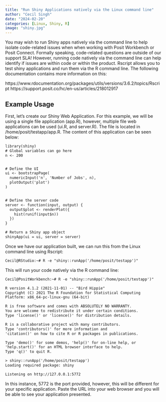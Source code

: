 ```yaml
---
title: "Run Shiny Applications natively via the Linux command line"
author: "Cecil Singh"
date: "2024-02-20"
categories: [Linux, Shiny, R]
image: "shiny.jpg"
---
```


You may wish to run Shiny apps natively via the command line to help isolate code-related issues when when working with Posit Workbench or Posit Connect. Formally speaking, code-related questions are outside of our support SLA! However, running code natively via the command line can help identify if issues are within code or within the product. Rscript allows you to test shiny applications and run them via the R command line. The following documentation contains more information on this:

https://www.rdocumentation.org/packages/utils/versions/3.6.2/topics/Rscript
https://support.posit.co/hc/en-us/articles/218012917

## Example Usage

First, let's create our Shiny Web Application. For this example, we will be using a single file application (app.R), however, multiple file web applications can be used (ui.R, and server.R). The file is located in /home/posit/testapp/app.R. The content of this application can be seen below:

```default
library(shiny)
# Global variables can go here
n <- 200


# Define the UI
ui <- bootstrapPage(
  numericInput('n', 'Number of Jobs', n),
  plotOutput('plot')
)


# Define the server code
server <- function(input, output) {
  output$plot <- renderPlot({
    hist(runif(input$n))
  })
}

# Return a Shiny app object
shinyApp(ui = ui, server = server)
```
Once we have our application built, we can run this from the Linux command line using Rscript:

```default
Cecil@RStudio:~# R -e "shiny::runApp('/home/posit/testapp')"
```
This will run your code natively via the R command line:

```default
Cecil@PositWorkbench:~# R -e "shiny::runApp('/home/posit/testapp')"

R version 4.1.2 (2021-11-01) -- "Bird Hippie"
Copyright (C) 2021 The R Foundation for Statistical Computing
Platform: x86_64-pc-linux-gnu (64-bit)

R is free software and comes with ABSOLUTELY NO WARRANTY.
You are welcome to redistribute it under certain conditions.
Type 'license()' or 'licence()' for distribution details.

R is a collaborative project with many contributors.
Type 'contributors()' for more information and
'citation()' on how to cite R or R packages in publications.

Type 'demo()' for some demos, 'help()' for on-line help, or
'help.start()' for an HTML browser interface to help.
Type 'q()' to quit R.

> shiny::runApp('/home/posit/testapp')
Loading required package: shiny

Listening on http://127.0.0.1:5772
```
In this instance, 5772 is the port provided, however, this will be different for your specific application. Paste the URL into your web browser and you will be able to see your application presented.

